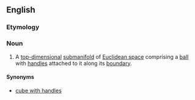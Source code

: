 ==English==

===Etymology===
{{compound|handle|body|lang=en}}

===Noun===
{{wikipedia}}
{{en-noun|handlebodies}}

# {{context|topology|lang=en}} A [[top-dimensional]] [[submanifold]] of [[Euclidean space]] comprising a [[ball]] with [[handles]] attached to it along its [[boundary]].

====Synonyms====
* [[cube with handles]]